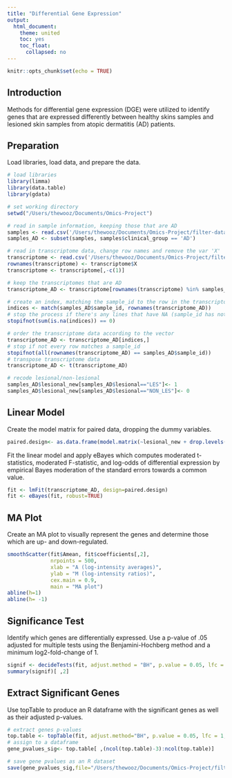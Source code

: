 ```yaml
---
title: "Differential Gene Expression"
output:
  html_document:
    theme: united
    toc: yes
    toc_float:
      collapsed: no
---
```


```r
knitr::opts_chunk$set(echo = TRUE)
```


## Introduction

Methods for differential gene expression (DGE) were utilized to identify genes that are expressed differently between healthy skins samples and lesioned skin samples from atopic dermatitis (AD) patients. 

## Preparation

Load libraries, load data, and prepare the data. 

```r
# load libraries
library(limma)
library(data.table)
library(gdata)

# set working directory
setwd("/Users/thewooz/Documents/Omics-Project")

# read in sample information, keeping those that are AD
samples <- read.csv('/Users/thewooz/Documents/Omics-Project/filter-data/all.csv')
samples_AD <- subset(samples, samples$clinical_group == 'AD')

# read in transcriptome data, change row names and remove the var 'X'
transcriptome <- read.csv('/Users/thewooz/Documents/Omics-Project/filter-data/transcriptome.csv')
rownames(transcriptome) <- transcriptome$X
transcriptome <- transcriptome[,-c(1)]

# keep the transcriptomes that are AD
transcriptome_AD <- transcriptome[rownames(transcriptome) %in% samples_AD$sample_id, ]

# create an index, matching the sample_id to the row in the transcriptome
indices <- match(samples_AD$sample_id, rownames(transcriptome_AD))
# stop the process if there's any lines that have NA (sample_id has not matching transcriptome)
stopifnot(sum(is.na(indices)) == 0)

# order the transcriptome data according to the vector
transcriptome_AD <- transcriptome_AD[indices,]
# stop if not every row matches a sample_id
stopifnot(all(rownames(transcriptome_AD) == samples_AD$sample_id))
# transpose transcriptome data
transcriptome_AD <- t(transcriptome_AD)

# recode lesional/non-lesional
samples_AD$lesional_new[samples_AD$lesional=="LES"]<- 1
samples_AD$lesional_new[samples_AD$lesional=="NON_LES"]<- 0   
```

## Linear Model

Create the model matrix for paired data, dropping the dummy variables.

```r
paired.design<- as.data.frame(model.matrix(~lesional_new + drop.levels(MAARS_identifier), data=samples_AD))
```

Fit the linear model and apply eBayes which computes moderated t-statistics, moderated F-statistic, and log-odds of differential expression by empirical Bayes moderation of the standard errors towards a common value.

```r
fit <- lmFit(transcriptome_AD, design=paired.design)
fit <- eBayes(fit, robust=TRUE)
```


## MA Plot

Create an MA plot to visually represent the genes and determine those which are up- and down-regulated.

```r
smoothScatter(fit$Amean, fit$coefficients[,2], 
              nrpoints = 500, 
              xlab = "A (log-intensity averages)", 
              ylab = "M (log-intensity ratios)", 
              cex.main = 0.9, 
              main = "MA plot")
abline(h=1)
abline(h= -1)
```


## Significance Test

Identify which genes are differentially expressed. Use a p-value of .05 adjusted for multiple tests using the  Benjamini-Hochberg method and a minimum log2-fold-change of 1. 

```r
signif <- decideTests(fit, adjust.method = "BH", p.value = 0.05, lfc = 1)
summary(signif)[ ,2]
```

## Extract Significant Genes

Use topTable to produce an R dataframe with the significant genes as well as their adjusted p-values.

```r
# extract genes p-values 
top.table <- topTable(fit, adjust.method="BH", p.value = 0.05, lfc = 1, sort.by = "P", n=Inf, coef=2)
# assign to a dataframe
gene_pvalues_sig<- top.table[ ,(ncol(top.table)-3):ncol(top.table)]

# save gene pvalues as an R dataset
save(gene_pvalues_sig,file="/Users/thewooz/Documents/Omics-Project/filter-data/gene_pvalues_sig.Rda")
```
